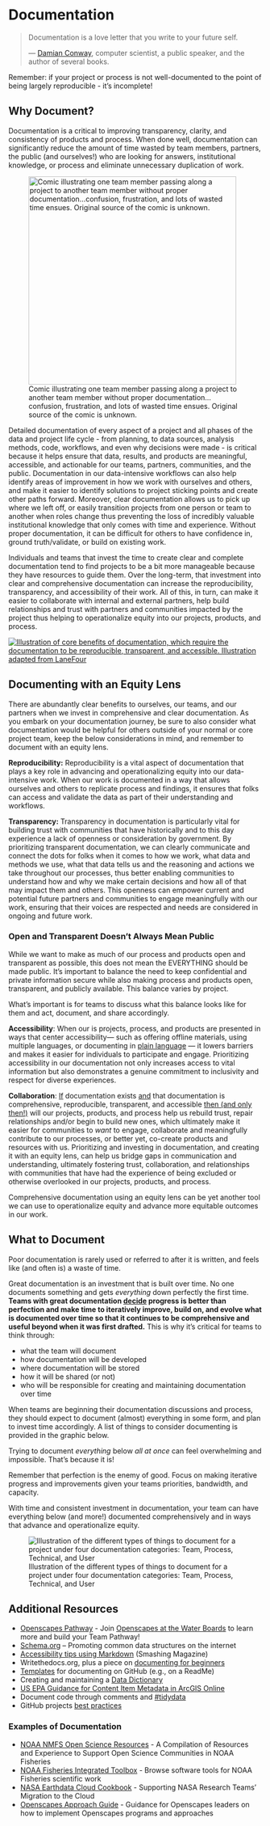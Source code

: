 # Documentation

> Documentation is a love letter that you write to your future self.
>
> — [Damian Conway](http://damian.conway.org/), computer scientist, a public speaker, and the author of several books.

::: callout-important
Remember: if your project or process is not well-documented to the point of being largely reproducible - it's incomplete!
:::

## Why Document?

Documentation is a critical to improving transparency, clarity, and consistency of products and process. When done well, documentation can significantly reduce the amount of time wasted by team members, partners, the public (and ourselves!) who are looking for answers, institutional knowledge, or process and eliminate unnecessary duplication of work.

![Comic illustrating one team member passing along a project to another team member without proper documentation...confusion, frustration, and lots of wasted time ensues. Original source of the comic is unknown.](images/The_Handover.png){fig-alt="\"The Handover\" comic with four panels. Panel 1 shows two people in front of a computer monitor. One person says \"This is my code\" to the other person. Panel 2 shows the first person adding \"It's your problem now\". Panel 3 shows the first person saying \"I'm out\" as they walk away. Panel 4 shows the second person looking blankly at the computer monitor." width="412"}

Detailed documentation of every aspect of a project and all phases of the data and project life cycle - from planning, to data sources, analysis methods, code, workflows, and even why decisions were made - is critical because it helps ensure that data, results, and products are meaningful, accessible, and actionable for our teams, partners, communities, and the public. Documentation in our data-intensive workflows can also help identify areas of improvement in how we work with ourselves and others, and make it easier to identify solutions to project sticking points and create other paths forward. Moreover, clear documentation allows us to pick up where we left off, or easily transition projects from one person or team to another when roles change thus preventing the loss of incredibly valuable institutional knowledge that only comes with time and experience. Without proper documentation, it can be difficult for others to have confidence in, ground truth/validate, or build on existing work.

Individuals and teams that invest the time to create clear and complete documentation tend to find projects to be a bit more manageable because they have resources to guide them. Over the long-term, that investment into clear and comprehensive documentation can increase the reproducibility, transparency, and accessibility of their work. All of this, in turn, can make it easier to collaborate with internal and external partners, help build relationships and trust with partners and communities impacted by the project thus helping to operationalize equity into our projects, products, and process.

[![Illustration of core benefits of documentation, which require the documentation to be reproducible, transparent, and accessible. Illustration adapted from LaneFour](images/documentation_benefits.png)](https://lanefour.com/salesforce-admin/the-importance-of-documentation/)

## Documenting with an Equity Lens

There are abundantly clear benefits to ourselves, our teams, and our partners when we invest in comprehensive and clear documentation. As you embark on your documentation journey, be sure to also consider what documentation would be helpful for others outside of your normal or core project team, keep the below considerations in mind, and remember to document with an equity lens.

**Reproducibility:** Reproducibility is a vital aspect of documentation that plays a key role in advancing and operationalizing equity into our data-intensive work. When our work is documented in a way that allows ourselves and others to replicate process and findings, it ensures that folks can access and validate the data as part of their understanding and workflows.

**Transparency:** Transparency in documentation is particularly vital for building trust with communities that have historically and to this day experience a lack of openness or consideration by government. By prioritizing transparent documentation, we can clearly communicate and connect the dots for folks when it comes to how we work, what data and methods we use, what that data tells us and the reasoning and actions we take throughout our processes, thus better enabling communities to understand how and why we make certain decisions and how all of that may impact them and others. This openness can empower current and potential future partners and communities to engage meaningfully with our work, ensuring that their voices are respected and needs are considered in ongoing and future work.

::: callout-note
### Open and Transparent Doesn't Always Mean Public {.callout-note}

While we want to make as much of our process and products open and transparent as possible, this does not mean the EVERYTHING should be made public. It's important to balance the need to keep confidential and private information secure while also making process and products open, transparent, and publicly available. This balance varies by project.

What's important is for teams to discuss what this balance looks like for them and act, document, and share accordingly.
:::

**Accessibility**: When our is projects, process, and products are presented in ways that center accessibility— such as offering offline materials, using multiple languages, or documenting in [plain language](https://cawaterboarddatacenter.github.io/equity-data-handbook/assure-analyze/vis.html#use-plain-accessible-and-inclusive-language) — it lowers barriers and makes it easier for individuals to participate and engage. Prioritizing accessibility in our documentation not only increases access to vital information but also demonstrates a genuine commitment to inclusivity and respect for diverse experiences.

**Collaboration**: [If]{.underline} documentation exists [and]{.underline} that documentation is comprehensive, reproducible, transparent, and accessible [then (and only then!)]{.underline} will our projects, products, and process help us rebuild trust, repair relationships and/or begin to build new ones, which ultimately make it easier for communities to *want* to engage, collaborate and meaningfully contribute to our processes, or better yet, co-create products and resources with us. Prioritizing and investing in documentation, and creating it with an equity lens, can help us bridge gaps in communication and understanding, ultimately fostering trust, collaboration, and relationships with communities that have had the experience of being excluded or otherwise overlooked in our projects, products, and process.

Comprehensive documentation using an equity lens can be yet another tool we can use to operationalize equity and advance more equitable outcomes in our work.

## What to Document

Poor documentation is rarely used or referred to after it is written, and feels like (and often is) a waste of time.

Great documentation is an investment that is built over time. No one documents something and gets *everything* down perfectly the first time. **Teams with great documentation [decide]{.underline} progress is better than perfection and make time to iteratively improve, build on, and evolve what is documented over time so that it continues to be comprehensive and useful beyond when it was first drafted.** This is why it's critical for teams to think through:

-   what the team will document
-   how documentation will be developed
-   where documentation will be stored
-   how it will be shared (or not)
-   who will be responsible for creating and maintaining documentation over time

When teams are beginning their documentation discussions and process, they should expect to document (almost) everything in some form, and plan to invest time accordingly. A list of things to consider documenting is provided in the graphic below.

::: callout-tip
Trying to document *everything* below *all at once* can feel overwhelming and impossible. That's because it is!

Remember that perfection is the enemy of good. Focus on making iterative progress and improvements given your teams priorities, bandwidth, and capacity.

With time and consistent investment in documentation, your team can have everything below (and more!) documented comprehensively and in ways that advance and operationalize equity.
:::

![Illustration of the different types of things to document for a project under four documentation categories: Team, Process, Technical, and User](images/documentation_list.png){fig-alt="Illustration of the four documentation categories: Team, Process, Technical, and User, with a list of items to document under each category. Team documentation includes: Onboarding & Offboarding Resources (e.g., Useful Background Information, Values, Culture, Expectations, Codes of Conduct, Roles, Responsibilities, Administrative Resources, Where to find things (e.g. data, products)), Training Materials, and Project Management (Meeting Agendas, Notes, Tracking Systems). Process documentation includes: Strategic Documents, Planning Documents (e.g., Data Management Plans, Engagement / Outreach Plans, Quality Assurance Project Plans (QAPPs), Work Plans, Timelines, Budget and Contracts), Standard Operating Procedures (SOPs), and Product Review & Feedback Process. Technical documentation includes: Data Life Cycle Workflow Diagrams, Data Architecture & Relationships, Metadata, Data Dictionaries, Data & Product Governance (e.g., Data Categorization, Security Checklists, Code / Repository Access Settings), GitHub Repositories (including Source code with inline comments, ReadMe files, Code outputs). User documentation includes: Guides, Tutorials, Product Help, FAQs, Process Reporting (e.g., Updates, Responses to Feedback, Reasoning Behind Key Decisions), Fact Sheets, Reports, Publications, Event Materials (e.g., Agendas, Notes/Summaries, Recordings, Slides, Event Summaries)."}

## Additional Resources

-   [Openscapes Pathway](https://openscapes.github.io/series/pathways.html) - Join [Openscapes at the Water Boards](https://cawaterboarddatacenter.github.io/swrcb-openscapes/) to learn more and build your Team Pathway!
-   [Schema.org](https://schema.org/) -- Promoting common data structures on the internet
-   [Accessibility tips using Markdown](https://www.smashingmagazine.com/2021/09/improving-accessibility-of-markdown/) (Smashing Magazine)
-   Writethedocs.org, plus a piece on [documenting for beginners](https://www.writethedocs.org/guide/writing/beginners-guide-to-docs/)
-   [Templates](https://github.com/kylelobo/The-Documentation-Compendium#templates-) for documenting on GitHub (e.g., on a ReadMe)
-   Creating and maintaining a [Data Dictionary](https://www.fgdc.gov/metadata/csdgm-standard)
-   [US EPA Guidance for Content Item Metadata in ArcGIS Online](https://www.epa.gov/geospatial/guidance-content-item-metadata-arcgis-online)
-   Document code through comments and [#tidydata](https://vita.had.co.nz/papers/tidy-data.pdf)
-   GitHub projects [best practices](https://docs.github.com/en/issues/planning-and-tracking-with-projects/learning-about-projects/best-practices-for-projects)

### Examples of Documentation

-   [NOAA NMFS Open Science Resources](https://nmfs-opensci.github.io/ResourceBook/) - A Compilation of Resources and Experience to Support Open Science Communities in NOAA Fisheries
-   [NOAA Fisheries Integrated Toolbox](https://noaa-fisheries-integrated-toolbox.github.io/) - Browse software tools for NOAA Fisheries scientific work
-   [NASA Earthdata Cloud Cookbook](https://nasa-openscapes.github.io/earthdata-cloud-cookbook/) - Supporting NASA Research Teams’ Migration to the Cloud
-   [Openscapes Approach Guide](https://openscapes.github.io/approach-guide/) - Guidance for Openscapes leaders on how to implement Openscapes programs and approaches
